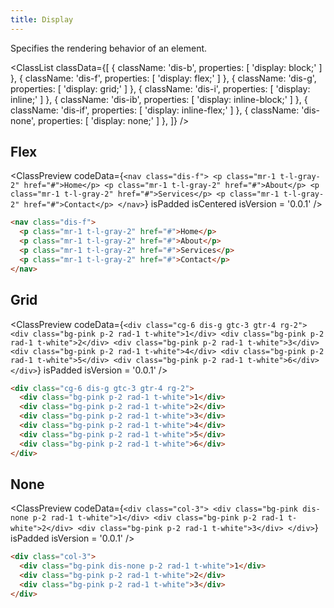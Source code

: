 ```yaml
---
title: Display
---
```



Specifies the rendering behavior of an element.

<ClassList
  classData={[
    {
      className: 'dis-b',
      properties: [
        'display: block;'
      ]
    },
    {
      className: 'dis-f',
      properties: [
        'display: flex;'
      ]
    },
    {
      className: 'dis-g',
      properties: [
        'display: grid;'
      ]
    },
    {
      className: 'dis-i',
      properties: [
        'display: inline;'
      ]
    },
    {
      className: 'dis-ib',
      properties: [
        'display: inline-block;'
      ]
    },
    {
      className: 'dis-if',
      properties: [
        'display: inline-flex;'
      ]
    },
    {
      className: 'dis-none',
      properties: [
        'display: none;'
      ]
    },
  ]}
/>

## Flex

<ClassPreview
  codeData={`
    <nav class="dis-f">
      <p class="mr-1 t-l-gray-2" href="#">Home</p>
      <p class="mr-1 t-l-gray-2" href="#">About</p>
      <p class="mr-1 t-l-gray-2" href="#">Services</p>
      <p class="mr-1 t-l-gray-2" href="#">Contact</p>
    </nav>
  `}
  isPadded
  isCentered
  isVersion = '0.0.1'
/>

```html
<nav class="dis-f">
  <p class="mr-1 t-l-gray-2" href="#">Home</p>
  <p class="mr-1 t-l-gray-2" href="#">About</p>
  <p class="mr-1 t-l-gray-2" href="#">Services</p>
  <p class="mr-1 t-l-gray-2" href="#">Contact</p>
</nav>
```

## Grid

<ClassPreview
  codeData={`
    <div class="cg-6 dis-g gtc-3 gtr-4 rg-2">
      <div class="bg-pink p-2 rad-1 t-white">1</div>
      <div class="bg-pink p-2 rad-1 t-white">2</div>
      <div class="bg-pink p-2 rad-1 t-white">3</div>
      <div class="bg-pink p-2 rad-1 t-white">4</div>
      <div class="bg-pink p-2 rad-1 t-white">5</div>
      <div class="bg-pink p-2 rad-1 t-white">6</div>
    </div>
  `}
  isPadded
  isVersion = '0.0.1'
/>

```html
<div class="cg-6 dis-g gtc-3 gtr-4 rg-2">
  <div class="bg-pink p-2 rad-1 t-white">1</div>
  <div class="bg-pink p-2 rad-1 t-white">2</div>
  <div class="bg-pink p-2 rad-1 t-white">3</div>
  <div class="bg-pink p-2 rad-1 t-white">4</div>
  <div class="bg-pink p-2 rad-1 t-white">5</div>
  <div class="bg-pink p-2 rad-1 t-white">6</div>
</div>
```

## None

<ClassPreview
  codeData={`
    <div class="col-3">
      <div class="bg-pink dis-none p-2 rad-1 t-white">1</div>
      <div class="bg-pink p-2 rad-1 t-white">2</div>
      <div class="bg-pink p-2 rad-1 t-white">3</div>
    </div>
  `}
  isPadded
  isVersion = '0.0.1'
/>

```html
<div class="col-3">
  <div class="bg-pink dis-none p-2 rad-1 t-white">1</div>
  <div class="bg-pink p-2 rad-1 t-white">2</div>
  <div class="bg-pink p-2 rad-1 t-white">3</div>
</div>
```